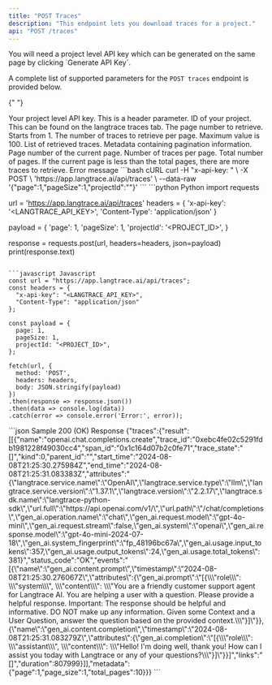 ```yaml
---
title: "POST Traces"
description: "This endpoint lets you download traces for a project."
api: "POST /traces"
---
```


<Note>
  You will need a project level API key which can be generated on the same page
  by clicking `Generate API Key`.
</Note>

A complete list of supported parameters for the `POST traces` endpoint is provided below.

{" "}

<ParamField query="x-api-key" type="string" required>
  Your project level API key. This is a header parameter.
</ParamField>
<ParamField query="projectId" type="string" required>
  ID of your project. This can be found on the langtrace traces tab.
</ParamField>
<ParamField query="page" type="integer" required>
  The page number to retrieve. Starts from 1.
</ParamField>
<ParamField query="pageSize" type="integer" required>
  The number of traces to retrieve per page. Maximum value is 100.
</ParamField>

<Accordion title="200 (OK) Response Object Schema" defaultOpen="false">
  <ResponseField name="traces" type="object">
    <Expandable title="Traces object properties" defaultOpen="false">
      <ResponseField name="result" type="array">
        List of retrieved traces.
      </ResponseField>
      <ResponseField name="metadata" type="object">
        Metadata containing pagination information.
        <Expandable title="Metadata object properties" defaultOpen="false">
          <ResponseField name="page" type="integer">
            Page number of the current page.
          </ResponseField>
          <ResponseField name="page_size" type="integer">
            Number of traces per page.
          </ResponseField>
          <ResponseField name="total_pages" type="integer">
            Total number of pages. If the current page is less than the total
            pages, there are more traces to retrieve.
          </ResponseField>
        </Expandable>
      </ResponseField>
    </Expandable>
  </ResponseField>
</Accordion>
<Accordion title="Error Response Object Schema">
  <ResponseField name="error" type="object">
    <Expandable title="Error Object Properties" defaultOpen="false">
      <ResponseField name="message" type="string" required>
        Error message
      </ResponseField>
    </Expandable>
  </ResponseField>
</Accordion>

<RequestExample>
```bash cURL
curl -H "x-api-key: <LANGTRACE_API_KEY>" \
     -X POST \
     'https://app.langtrace.ai/api/traces' \
     --data-raw '{"page":1,"pageSize":1,"projectId":"<PROJECT_ID>"}'
```
```python Python
import requests

url = 'https://app.langtrace.ai/api/traces'
headers = {
'x-api-key': '<LANGTRACE_API_KEY>',
'Content-Type': 'application/json'
}

payload = {
'page': 1,
'pageSize': 1,
'projectId': '<PROJECT_ID>',
}

response = requests.post(url, headers=headers, json=payload)
print(response.text)

````

```javascript Javascript
const url = "https://app.langtrace.ai/api/traces";
const headers = {
  "x-api-key": "<LANGTRACE_API_KEY>",
  "Content-Type": "application/json"
};

const payload = {
  page: 1,
  pageSize: 1,
  projectId: "<PROJECT_ID>",
};

fetch(url, {
  method: 'POST',
  headers: headers,
  body: JSON.stringify(payload)
})
.then(response => response.json())
.then(data => console.log(data))
.catch(error => console.error('Error:', error));

````

</RequestExample>

<ResponseExample>
```json Sample 200 (OK) Response
{"traces":{"result":[[{"name":"openai.chat.completions.create","trace_id":"0xebc4fe02c5291fdb1981228f49030cc4","span_id":"0x1c164d07b2c0fe71","trace_state":"[]","kind":0,"parent_id":"","start_time":"2024-08-08T21:25:30.275984Z","end_time":"2024-08-08T21:25:31.083383Z","attributes":"{\"langtrace.service.name\":\"OpenAI\",\"langtrace.service.type\":\"llm\",\"langtrace.service.version\":\"1.37.1\",\"langtrace.version\":\"2.2.17\",\"langtrace.sdk.name\":\"langtrace-python-sdk\",\"url.full\":\"https://api.openai.com/v1/\",\"url.path\":\"/chat/completions\",\"gen_ai.operation.name\":\"chat\",\"gen_ai.request.model\":\"gpt-4o-mini\",\"gen_ai.request.stream\":false,\"gen_ai.system\":\"openai\",\"gen_ai.response.model\":\"gpt-4o-mini-2024-07-18\",\"gen_ai.system_fingerprint\":\"fp_48196bc67a\",\"gen_ai.usage.input_tokens\":357,\"gen_ai.usage.output_tokens\":24,\"gen_ai.usage.total_tokens\":381}","status_code":"OK","events":"[{\"name\":\"gen_ai.content.prompt\",\"timestamp\":\"2024-08-08T21:25:30.276067Z\",\"attributes\":{\"gen_ai.prompt\":\"[{\\\"role\\\": \\\"system\\\", \\\"content\\\": \\\"You are a friendly customer support agent for Langtrace AI. You are helping a user with a question. Please provide a helpful response. Important: The response should be helpful and informative. DO NOT make up any information. Given some Context and a User Question, answer the question based on the provided context.\\\"}]\"}},{\"name\":\"gen_ai.content.completion\",\"timestamp\":\"2024-08-08T21:25:31.083279Z\",\"attributes\":{\"gen_ai.completion\":\"[{\\\"role\\\": \\\"assistant\\\", \\\"content\\\": \\\"Hello! I'm doing well, thank you! How can I assist you today with Langtrace or any of your questions?\\\"}]\"}}]","links":"[]","duration":807999}]],"metadata":{"page":1,"page_size":1,"total_pages":10}}}
```
</ResponseExample>
